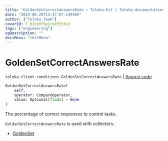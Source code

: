 ```yaml
---
title: "GoldenSetCorrectAnswersRate — Toloka-Kit | Toloka documentation"
date: "2023-06-20T13:47:07.149465"
author: ["Toloka Team"]
coverId: F_bIcOYF9yjrxkPZrXc3
tags: ["engineering"]
ogDescription: ""
docsMenu: "tkitMenu"
---
```


# GoldenSetCorrectAnswersRate

`toloka.client.conditions.GoldenSetCorrectAnswersRate` | [Source code](https://github.com/Toloka/toloka-kit/blob/v1.2.0/src/client/conditions.py#L197)

```python
GoldenSetCorrectAnswersRate(
    self,
    operator: CompareOperator,
    value: Optional[float] = None
)
```

The percentage of correct responses to control tasks.

`GoldenSetCorrectAnswersRate` is used with collectors:
- [GoldenSet](/docs/toloka-kit/reference/toloka.client.collectors.GoldenSet)